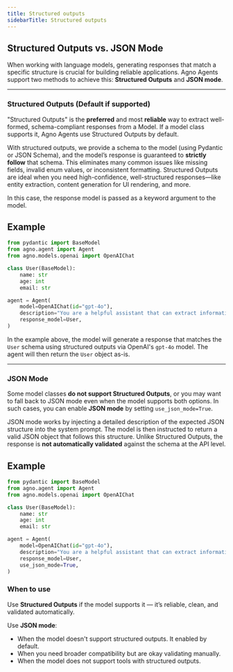 ```yaml
---
title: Structured outputs
sidebarTitle: Structured outputs
---
```


## Structured Outputs vs. JSON Mode

When working with language models, generating responses that match a specific structure is crucial for building reliable applications. Agno Agents support two methods to achieve this: **Structured Outputs** and **JSON mode**.

---

### Structured Outputs (Default if supported)

"Structured Outputs" is the **preferred** and most **reliable** way to extract well-formed, schema-compliant responses from a Model. If a model class supports it, Agno Agents use Structured Outputs by default.

With structured outputs, we provide a schema to the model (using Pydantic or JSON Schema), and the model’s response is guaranteed to **strictly follow** that schema. This eliminates many common issues like missing fields, invalid enum values, or inconsistent formatting. Structured Outputs are ideal when you need high-confidence, well-structured responses—like entity extraction, content generation for UI rendering, and more.

In this case, the response model is passed as a keyword argument to the model.

## Example

```python
from pydantic import BaseModel
from agno.agent import Agent
from agno.models.openai import OpenAIChat

class User(BaseModel):
    name: str
    age: int
    email: str

agent = Agent(
    model=OpenAIChat(id="gpt-4o"),
    description="You are a helpful assistant that can extract information from a user's profile.",
    response_model=User,
)
```

In the example above, the model will generate a response that matches the `User` schema using structured outputs via OpenAI's `gpt-4o` model. The agent will then return the `User` object as-is.

---

### JSON Mode

Some model classes **do not support Structured Outputs**, or you may want to fall back to JSON mode even when the model supports both options. In such cases, you can enable **JSON mode** by setting `use_json_mode=True`.

JSON mode works by injecting a detailed description of the expected JSON structure into the system prompt. The model is then instructed to return a valid JSON object that follows this structure. Unlike Structured Outputs, the response is **not automatically validated** against the schema at the API level.

## Example

```python
from pydantic import BaseModel
from agno.agent import Agent
from agno.models.openai import OpenAIChat

class User(BaseModel):
    name: str
    age: int
    email: str

agent = Agent(
    model=OpenAIChat(id="gpt-4o"),
    description="You are a helpful assistant that can extract information from a user's profile.",
    response_model=User,
    use_json_mode=True,
)

```

### When to use

Use **Structured Outputs** if the model supports it — it’s reliable, clean, and validated automatically.

Use **JSON mode**:

- When the model doesn't support structured outputs. It enabled by default.
- When you need broader compatibility but are okay validating manually.
- When the model does not support tools with structured outputs.
